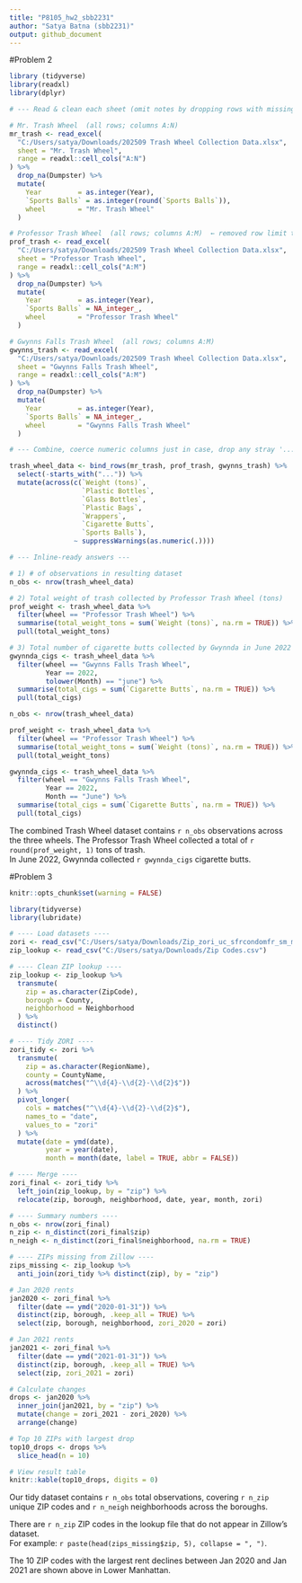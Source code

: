 ```yaml
---
title: "P8105_hw2_sbb2231"
author: "Satya Batna (sbb2231)"
output: github_document
---
```

#Problem 2
```r
library (tidyverse)
library(readxl)
library(dplyr)

# --- Read & clean each sheet (omit notes by dropping rows with missing Dumpster) ---

# Mr. Trash Wheel  (all rows; columns A:N)
mr_trash <- read_excel(
  "C:/Users/satya/Downloads/202509 Trash Wheel Collection Data.xlsx",
  sheet = "Mr. Trash Wheel",
  range = readxl::cell_cols("A:N")
) %>%
  drop_na(Dumpster) %>%
  mutate(
    Year         = as.integer(Year),
    `Sports Balls` = as.integer(round(`Sports Balls`)),
    wheel        = "Mr. Trash Wheel"
  )

# Professor Trash Wheel  (all rows; columns A:M)  ← removed row limit that caused undercount
prof_trash <- read_excel(
  "C:/Users/satya/Downloads/202509 Trash Wheel Collection Data.xlsx",
  sheet = "Professor Trash Wheel",
  range = readxl::cell_cols("A:M")
) %>%
  drop_na(Dumpster) %>%
  mutate(
    Year         = as.integer(Year),
    `Sports Balls` = NA_integer_,
    wheel        = "Professor Trash Wheel"
  )

# Gwynns Falls Trash Wheel  (all rows; columns A:M)
gwynns_trash <- read_excel(
  "C:/Users/satya/Downloads/202509 Trash Wheel Collection Data.xlsx",
  sheet = "Gwynns Falls Trash Wheel",
  range = readxl::cell_cols("A:M")
) %>%
  drop_na(Dumpster) %>%
  mutate(
    Year         = as.integer(Year),
    `Sports Balls` = NA_integer_,
    wheel        = "Gwynns Falls Trash Wheel"
  )

# --- Combine, coerce numeric columns just in case, drop any stray '...#' columns ---

trash_wheel_data <- bind_rows(mr_trash, prof_trash, gwynns_trash) %>%
  select(-starts_with("...")) %>%
  mutate(across(c(`Weight (tons)`,
                  `Plastic Bottles`,
                  `Glass Bottles`,
                  `Plastic Bags`,
                  `Wrappers`,
                  `Cigarette Butts`,
                  `Sports Balls`),
                ~ suppressWarnings(as.numeric(.))))

# --- Inline-ready answers ---

# 1) # of observations in resulting dataset
n_obs <- nrow(trash_wheel_data)

# 2) Total weight of trash collected by Professor Trash Wheel (tons)
prof_weight <- trash_wheel_data %>%
  filter(wheel == "Professor Trash Wheel") %>%
  summarise(total_weight_tons = sum(`Weight (tons)`, na.rm = TRUE)) %>%
  pull(total_weight_tons)

# 3) Total number of cigarette butts collected by Gwynnda in June 2022
gwynnda_cigs <- trash_wheel_data %>%
  filter(wheel == "Gwynns Falls Trash Wheel",
         Year == 2022,
         tolower(Month) == "june") %>%
  summarise(total_cigs = sum(`Cigarette Butts`, na.rm = TRUE)) %>%
  pull(total_cigs)
```

```r
n_obs <- nrow(trash_wheel_data)

prof_weight <- trash_wheel_data %>%
  filter(wheel == "Professor Trash Wheel") %>%
  summarise(total_weight_tons = sum(`Weight (tons)`, na.rm = TRUE)) %>%
  pull(total_weight_tons)

gwynnda_cigs <- trash_wheel_data %>%
  filter(wheel == "Gwynns Falls Trash Wheel",
         Year == 2022,
         Month == "June") %>%
  summarise(total_cigs = sum(`Cigarette Butts`, na.rm = TRUE)) %>%
  pull(total_cigs)

```

The combined Trash Wheel dataset contains `r n_obs` observations across the three wheels.
The Professor Trash Wheel collected a total of `r round(prof_weight, 1)` tons of trash.  
In June 2022, Gwynnda collected `r gwynnda_cigs` cigarette butts.


#Problem 3
```r
knitr::opts_chunk$set(warning = FALSE)

library(tidyverse)
library(lubridate)

# ---- Load datasets ----
zori <- read_csv("C:/Users/satya/Downloads/Zip_zori_uc_sfrcondomfr_sm_month_NYC.csv")
zip_lookup <- read_csv("C:/Users/satya/Downloads/Zip Codes.csv")

# ---- Clean ZIP lookup ----
zip_lookup <- zip_lookup %>%
  transmute(
    zip = as.character(ZipCode),
    borough = County,
    neighborhood = Neighborhood
  ) %>%
  distinct()

# ---- Tidy ZORI ----
zori_tidy <- zori %>%
  transmute(
    zip = as.character(RegionName),
    county = CountyName,
    across(matches("^\\d{4}-\\d{2}-\\d{2}$"))
  ) %>%
  pivot_longer(
    cols = matches("^\\d{4}-\\d{2}-\\d{2}$"),
    names_to = "date",
    values_to = "zori"
  ) %>%
  mutate(date = ymd(date),
         year = year(date),
         month = month(date, label = TRUE, abbr = FALSE))

# ---- Merge ----
zori_final <- zori_tidy %>%
  left_join(zip_lookup, by = "zip") %>%
  relocate(zip, borough, neighborhood, date, year, month, zori)

# ---- Summary numbers ----
n_obs <- nrow(zori_final)
n_zip <- n_distinct(zori_final$zip)
n_neigh <- n_distinct(zori_final$neighborhood, na.rm = TRUE)

# ---- ZIPs missing from Zillow ----
zips_missing <- zip_lookup %>%
  anti_join(zori_tidy %>% distinct(zip), by = "zip")

# Jan 2020 rents
jan2020 <- zori_final %>%
  filter(date == ymd("2020-01-31")) %>%
  distinct(zip, borough, .keep_all = TRUE) %>%
  select(zip, borough, neighborhood, zori_2020 = zori)

# Jan 2021 rents
jan2021 <- zori_final %>%
  filter(date == ymd("2021-01-31")) %>%
  distinct(zip, borough, .keep_all = TRUE) %>%
  select(zip, zori_2021 = zori)

# Calculate changes
drops <- jan2020 %>%
  inner_join(jan2021, by = "zip") %>%
  mutate(change = zori_2021 - zori_2020) %>%
  arrange(change)

# Top 10 ZIPs with largest drop
top10_drops <- drops %>% 
  slice_head(n = 10)

# View result table
knitr::kable(top10_drops, digits = 0)


```


Our tidy dataset contains `r n_obs` total observations, covering `r n_zip` unique ZIP codes 
and `r n_neigh` neighborhoods across the boroughs. 

There are `r n_zip` ZIP codes in the lookup file that do not appear in Zillow’s dataset.  
For example: `r paste(head(zips_missing$zip, 5), collapse = ", ")`.  

The 10 ZIP codes with the largest rent declines between Jan 2020 and Jan 2021 are shown above in Lower Manhattan. 





